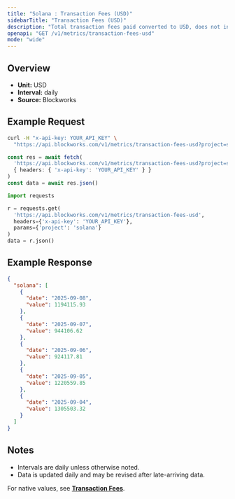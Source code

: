 ```yaml
---
title: "Solana : Transaction Fees (USD)"
sidebarTitle: "Transaction Fees (USD)"
description: "Total transaction fees paid converted to USD, does not include out-of-protocol tips or additional sources of revenue"
openapi: "GET /v1/metrics/transaction-fees-usd"
mode: "wide"
---
```


## Overview

- **Unit:** USD
- **Interval:** daily
- **Source:** Blockworks

## Example Request

<CodeGroup>

```bash cURL
curl -H "x-api-key: YOUR_API_KEY" \
  "https://api.blockworks.com/v1/metrics/transaction-fees-usd?project=solana"
```

```typescript TypeScript
const res = await fetch(
  'https://api.blockworks.com/v1/metrics/transaction-fees-usd?project=solana',
  { headers: { 'x-api-key': 'YOUR_API_KEY' } }
)
const data = await res.json()
```

```python Python
import requests

r = requests.get(
  'https://api.blockworks.com/v1/metrics/transaction-fees-usd',
  headers={'x-api-key': 'YOUR_API_KEY'},
  params={'project': 'solana'}
)
data = r.json()
```

</CodeGroup>

## Example Response

```json
{
  "solana": [
    {
      "date": "2025-09-08",
      "value": 1194115.93
    },
    {
      "date": "2025-09-07",
      "value": 944106.62
    },
    {
      "date": "2025-09-06",
      "value": 924117.81
    },
    {
      "date": "2025-09-05",
      "value": 1220559.85
    },
    {
      "date": "2025-09-04",
      "value": 1305503.32
    }
  ]
}
```

## Notes
- Intervals are daily unless otherwise noted.
- Data is updated daily and may be revised after late-arriving data.


<Note>For native values, see **[Transaction Fees](./transaction-fees)**.</Note>